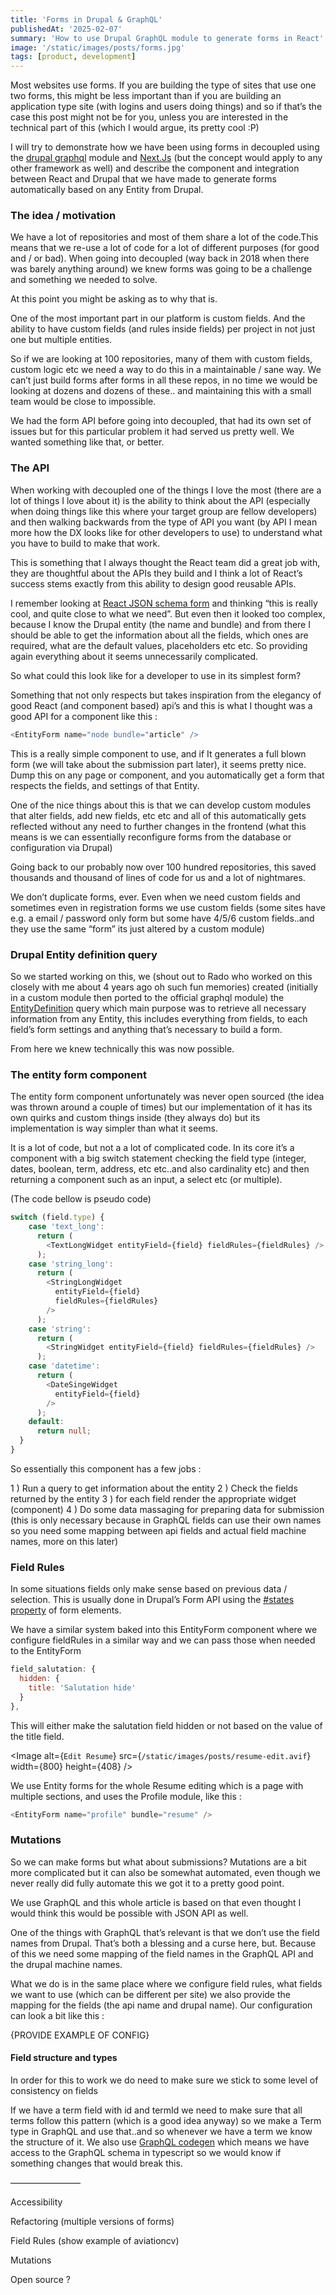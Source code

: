```yaml
---
title: 'Forms in Drupal & GraphQL'
publishedAt: '2025-02-07'
summary: 'How to use Drupal GraphQL module to generate forms in React'
image: '/static/images/posts/forms.jpg'
tags: [product, development]
---
```


Most websites use forms. If you are building the type of sites that use one two forms, this might be less important than if you are building an application type site (with logins and users doing things) and so if that’s the case this post might not be for you, unless you are interested in the technical part of this (which I would argue, its pretty cool :P)

I will try to demonstrate how we have been using forms in decoupled using the [drupal graphql](https://www.drupal.org/project/graphql) module and [Next.Js](https://nextjs.org/) (but the concept would apply to any other framework as well) and describe the component and integration between React and Drupal that we have made to generate forms automatically based on any Entity from Drupal.

### The idea / motivation

We have a lot of repositories and most of them share a lot of the code.This means that we re-use a lot of code for a lot of different purposes (for good and / or bad). When going into decoupled (way back in 2018 when there was barely anything around) we knew forms was going to be a challenge and something we needed to solve.

At this point you might be asking as to why that is.

One of the most important part in our platform is custom fields. And the ability to have custom fields (and rules inside fields) per project in not just one but multiple entities.

So if we are looking at 100 repositories, many of them with custom fields, custom logic etc we need a way to do this in a maintainable / sane way. We can’t just build forms after forms in all these repos, in no time we would be looking at dozens and dozens of these.. and maintaining this with a small team would be close to impossible.

We had the form API before going into decoupled, that had its own set of issues but for this particular problem it had served us pretty well. We wanted something like that, or better.

### The API

When working with decoupled one of the things I love the most (there are a lot of things I love about it) is the ability to think about the API (especially when doing things like this where your target group are fellow developers) and then walking backwards from the type of API you want (by API I mean more how the DX looks like for other developers to use) to understand what you have to build to make that work.

This is something that I always thought the React team did a great job with, they are thoughtful about the APIs they build and I think a lot of React’s success stems exactly from this ability to design good reusable APIs.

I remember looking at [React JSON schema form](https://github.com/rjsf-team/react-jsonschema-form) and thinking “this is really cool, and quite close to what we need”. But even then it looked too complex, because I know the Drupal entity (the name and bundle) and from there I should be able to get the information about all the fields, which ones are required, what are the default values, placeholders etc etc. So providing again everything about it seems unnecessarily complicated.

So what could this look like for a developer to use in its simplest form?

Something that not only respects but takes inspiration from the elegancy of good React (and component based) api’s and this is what I thought was a good API for a component like this :

```typescript
<EntityForm name="node bundle="article" />
```

This is a really simple component to use, and if It generates a full blown form (we will take about the submission part later), it seems pretty nice. Dump this on any page or component, and you automatically get a form that respects the fields, and settings of that Entity.

One of the nice things about this is that we can develop custom modules that alter fields, add new fields, etc etc and all of this automatically gets reflected without any need to further changes in the frontend (what this means is we can essentially reconfigure forms from the database or configuration via Drupal)

Going back to our probably now over 100 hundred repositories, this saved thousands and thousand of lines of code for us and a lot of nightmares.

We don’t duplicate forms, ever. Even when we need custom fields and sometimes even in registration forms we use custom fields (some sites have e.g. a email / password only form but some have 4/5/6 custom fields..and they use the same “form” its just altered by a custom module)

### Drupal Entity definition query

So we started working on this, we (shout out to Rado who worked on this closely with me about 4 years ago oh such fun memories) created (initially in a custom module then ported to the official graphql module) the [EntityDefinition](https://git.drupalcode.org/project/graphql/-/commit/bbe602a36c68a07f1ee3cb91090a3ec8f202b888) query which main purpose was to retrieve all necessary information from any Entity, this includes everything from fields, to each field’s form settings and anything that’s necessary to build a form.

From here we knew technically this was now possible.

### The entity form component

The entity form component unfortunately was never open sourced (the idea was thrown around a couple of times) but our implementation of it has its own quirks and custom things inside (they always do) but its implementation is way simpler than what it seems.

It is a lot of code, but not a a lot of complicated code. In its core it’s a component with a big switch statement checking the field type (integer, dates, boolean, term, address, etc etc..and also cardinality etc) and then returning a component such as an input, a select etc (or multiple).

(The code bellow is pseudo code)

```typescript
switch (field.type) {
    case 'text_long':
      return (
        <TextLongWidget entityField={field} fieldRules={fieldRules} />
      );
    case 'string_long':
      return (
        <StringLongWidget
          entityField={field}
          fieldRules={fieldRules}
        />
      );
    case 'string':
      return (
        <StringWidget entityField={field} fieldRules={fieldRules} />
      );
    case 'datetime':
      return (
        <DateSingeWidget
          entityField={field}
        />
      );
    default:
      return null;
  }
}
```

So essentially this component has a few jobs :

1 ) Run a query to get information about the entity
2 ) Check the fields returned by the entity
3 ) for each field render the appropriate widget (component)
4 ) Do some data massaging for preparing data for submission (this is only necessary because in GraphQL fields can use their own names so you need some mapping between api fields and actual field machine names, more on this later)

### Field Rules

In some situations fields only make sense based on previous data / selection. This is usually done in Drupal’s Form API using the [#states property](https://www.drupal.org/docs/drupal-apis/form-api/conditional-form-fields) of form elements.

We have a similar system baked into this EntityForm component where we configure fieldRules in a similar way and we can pass those when needed to the EntityForm

```javascript
field_salutation: {
  hidden: {
    title: 'Salutation hide'
  }
},
```

This will either make the salutation field hidden or not based on the value of the title field.

<Image
  alt={`Edit Resume`}
  src={`/static/images/posts/resume-edit.avif`}
  width={800}
  height={408}
/>

We use Entity forms for the whole Resume editing which is a page with multiple sections, and uses the Profile module, like this :

```typescript
<EntityForm name="profile" bundle="resume" />
```

### Mutations

So we can make forms but what about submissions? Mutations are a bit more complicated but it can also be somewhat automated, even though we never really did fully automate this we got it to a pretty good point.

We use GraphQL and this whole article is based on that even thought I would think this would be possible with JSON API as well.

One of the things with GraphQL that’s relevant is that we don’t use the field names from Drupal. That’s both a blessing and a curse here, but. Because of this we need some mapping of the field names in the GraphQL API and the drupal machine names.

What we do is in the same place where we configure field rules, what fields we want to use (which can be different per site) we also provide the mapping for the fields (the api name and drupal name). Our configuration can look a bit like this :

{PROVIDE EXAMPLE OF CONFIG}

#### Field structure and types

In order for this to work we do need to make sure we stick to some level of consistency on fields

If we have a term field with id and termId we need to make sure that all terms follow this pattern (which is a good idea anyway) so we make a Term type in GraphQL and use that..and so whenever we have a term we know the structure of it. We also use [GraphQL codegen](https://the-guild.dev/graphql/codegen) which means we have access to the GraphQL schema in typescript so we would know if something changes that would break this.

————————

Accessibility

Refactoring (multiple versions of forms)

Field Rules (show example of aviationcv)

Mutations

Open source ?

```

```
